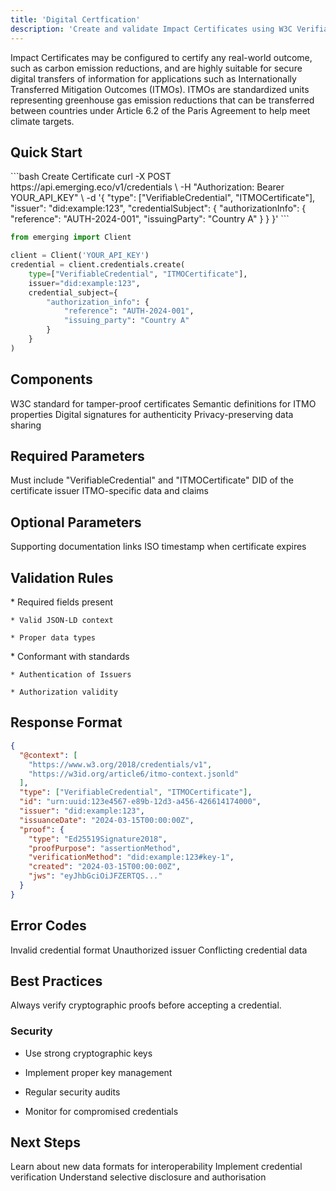 ```yaml
---
title: 'Digital Certfication'
description: 'Create and validate Impact Certificates using W3C Verifiable Credentials.'
---
```


<Tip>
  Impact Certificates may be configured to certify any real-world outcome, such as carbon emission reductions, and are highly suitable for secure digital transfers of information for applications such as Internationally Transferred Mitigation Outcomes (ITMOs). ITMOs are standardized units representing greenhouse gas emission reductions that can be transferred between countries under Article 6.2 of the Paris Agreement to help meet climate targets.
</Tip>

## Quick Start

<CodeGroup>
  ```bash Create Certificate
  curl -X POST https://api.emerging.eco/v1/credentials \
    -H "Authorization: Bearer YOUR_API_KEY" \
    -d '{
      "type": ["VerifiableCredential", "ITMOCertificate"],
      "issuer": "did:example:123",
      "credentialSubject": {
        "authorizationInfo": {
          "reference": "AUTH-2024-001",
          "issuingParty": "Country A"
        }
      }
    }'
  ```

  ```python
  from emerging import Client

  client = Client('YOUR_API_KEY')
  credential = client.credentials.create(
      type=["VerifiableCredential", "ITMOCertificate"],
      issuer="did:example:123",
      credential_subject={
          "authorization_info": {
              "reference": "AUTH-2024-001",
              "issuing_party": "Country A"
          }
      }
  )
  ```
</CodeGroup>

## Components

<CardGroup>
  <Card title="Verifiable Credentials" icon="certificate">
    W3C standard for tamper-proof certificates
  </Card>

  <Card title="JSON-LD Context" icon="code">
    Semantic definitions for ITMO properties
  </Card>

  <Card title="Cryptographic Proofs" icon="shield-check">
    Digital signatures for authenticity
  </Card>

  <Card title="Selective Disclosure" icon="eye">
    Privacy-preserving data sharing
  </Card>
</CardGroup>

## Required Parameters

<ResponseField name="type" type="array" required>
  Must include "VerifiableCredential" and "ITMOCertificate"
</ResponseField>

<ResponseField name="issuer" type="string" required>
  DID of the certificate issuer
</ResponseField>

<ResponseField name="credentialSubject" type="object" required>
  ITMO-specific data and claims
</ResponseField>

## Optional Parameters

<ResponseField name="evidence" type="array">
  Supporting documentation links
</ResponseField>

<ResponseField name="expirationDate" type="string">
  ISO timestamp when certificate expires
</ResponseField>

## Validation Rules

<AccordionGroup>
  <Accordion title="Schema Validation">
    * Required fields present

    * Valid JSON-LD context

    * Proper data types
  </Accordion>

  <Accordion title="Business Rules">
    * Conformant with standards

    * Authentication of Issuers

    * Authorization validity
  </Accordion>
</AccordionGroup>

## Response Format

```json
{
  "@context": [
    "https://www.w3.org/2018/credentials/v1",
    "https://w3id.org/article6/itmo-context.jsonld"
  ],
  "type": ["VerifiableCredential", "ITMOCertificate"],
  "id": "urn:uuid:123e4567-e89b-12d3-a456-426614174000",
  "issuer": "did:example:123",
  "issuanceDate": "2024-03-15T00:00:00Z",
  "proof": {
    "type": "Ed25519Signature2018",
    "proofPurpose": "assertionMethod",
    "verificationMethod": "did:example:123#key-1",
    "created": "2024-03-15T00:00:00Z",
    "jws": "eyJhbGciOiJFZERTQS..."
  }
}
```

## Error Codes

<ResponseField name="400" type="error">
  Invalid credential format
</ResponseField>

<ResponseField name="401" type="error">
  Unauthorized issuer
</ResponseField>

<ResponseField name="409" type="error">
  Conflicting credential data
</ResponseField>

## Best Practices

<Tip>
  Always verify cryptographic proofs before accepting a credential.
</Tip>

### Security

* Use strong cryptographic keys

* Implement proper key management

* Regular security audits

* Monitor for compromised credentials

## Next Steps

<CardGroup>
  <Card title="JSON-LD Context" icon="code">
    Learn about new data formats for interoperability &#x20;
  </Card>

  <Card title="Verification Guide" icon="shield-check">
    Implement credential verification
  </Card>

  <Card title="Privacy Guide" icon="lock">
    Understand selective disclosure and authorisation
  </Card>
</CardGroup>